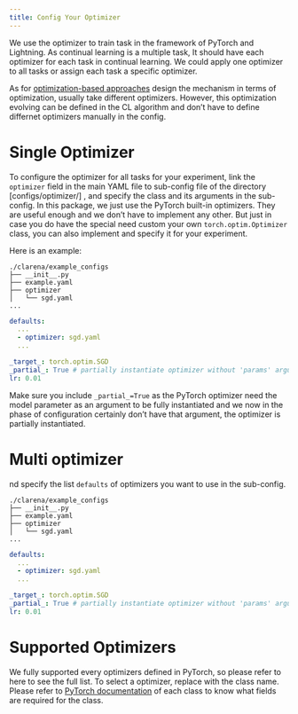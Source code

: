 ```yaml
---
title: Config Your Optimizer
---
```


We use the optimizer to train task in the framework of PyTorch and Lightning. As continual learning is a multiple task, It should have each optimizer for each task in continual learning.  We could apply one optimizer to all tasks or assign each task a specific optimizer.

::: { .callout-note }
As for [optimization-based approaches](../../../../posts/continual-learning-beginners-guide.qmd#optimization-based-approaches) design the mechanism in terms of optimization, usually take different optimizers. However, this optimization evolving can be defined in the CL algorithm and don't have to define differnet optimizers manually in the config.

:::

# Single Optimizer

To configure the optimizer for all tasks for your experiment, link the `optimizer` field in the main YAML file to sub-config file of the directory [configs/optimizer/] , and specify the class and its arguments in the sub-config. In this package, we just use the PyTorch built-in optimizers. They are useful enough and we don't have  to implement any other. But just in case you do have the special need custom your own `torch.optim.Optimizer` class, you can also implement and specify it for your experiment.

Here is an example:

```
./clarena/example_configs
├── __init__.py
├── example.yaml
├── optimizer
│   └── sgd.yaml
...
```

```.yaml
defaults:
  ...
  - optimizer: sgd.yaml
  ...

```

```.yaml
_target_: torch.optim.SGD
_partial_: True # partially instantiate optimizer without 'params' argument
lr: 0.01

```

::: {.callout-danger }
Make sure you include `_partial_=True` as the PyTorch optimizer need the model parameter as an argument to be fully instantiated and we now in the phase of configuration certainly don't have that argument, the optimizer is partially instantiated.
:::

# Multi optimizer

nd specify the list `defaults` of optimizers you want to use in the sub-config.



```
./clarena/example_configs
├── __init__.py
├── example.yaml
├── optimizer
│   └── sgd.yaml
...
```

```.yaml
defaults:
  ...
  - optimizer: sgd.yaml
  ...

```

```.yaml
_target_: torch.optim.SGD
_partial_: True # partially instantiate optimizer without 'params' argument
lr: 0.01

```




# Supported Optimizers {#list}


We fully supported every optimizers defined in PyTorch, so please refer to here to see the full list. To select a optimizer, replace with the class name. Please refer to [PyTorch documentation](https://pytorch.org/docs/stable/optim.html#algorithms) of each class to know what fields are required for the class.


